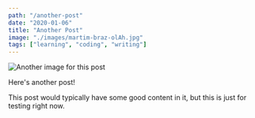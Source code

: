 ```yaml
---
path: "/another-post"
date: "2020-01-06"
title: "Another Post"
image: "./images/martim-braz-olAh.jpg"
tags: ["learning", "coding", "writing"]
---
```


![Another image for this post](./images/martim-braz-olAh.jpg)

Here's another post!

This post would typically have some good content in it, but this is just for testing right now.
